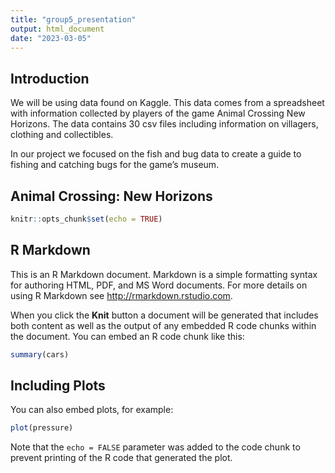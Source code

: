 ```yaml
---
title: "group5_presentation"
output: html_document
date: "2023-03-05"
---
```


## Introduction

We will be using data found on Kaggle. This data comes from a spreadsheet with information collected by players of the game Animal Crossing New Horizons. The data contains 30 csv files including information on villagers, clothing and collectibles. 

In our project we focused on the fish and bug data to create a guide to fishing and catching bugs for the game's museum. 


## Animal Crossing: New Horizons









```r
knitr::opts_chunk$set(echo = TRUE)
```

## R Markdown

This is an R Markdown document. Markdown is a simple formatting syntax for authoring HTML, PDF, and MS Word documents. For more details on using R Markdown see <http://rmarkdown.rstudio.com>.

When you click the **Knit** button a document will be generated that includes both content as well as the output of any embedded R code chunks within the document. You can embed an R code chunk like this:

```r
summary(cars)
```

## Including Plots

You can also embed plots, for example:

```r
plot(pressure)
```

Note that the `echo = FALSE` parameter was added to the code chunk to prevent printing of the R code that generated the plot.
